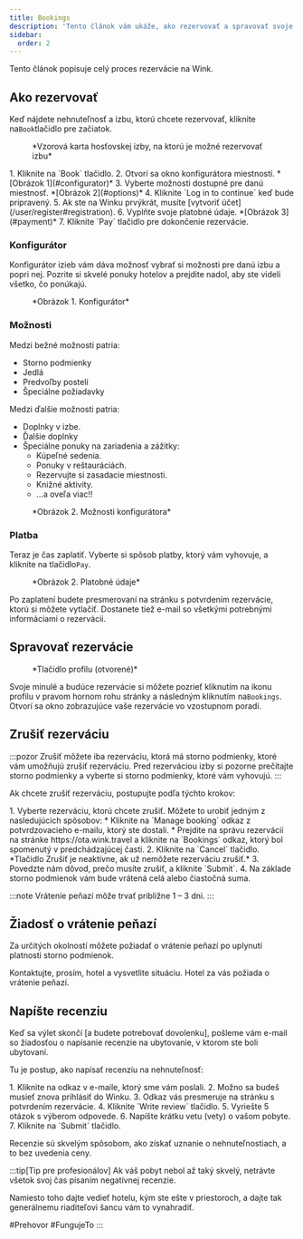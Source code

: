 ```yaml
---
title: Bookings
description: 'Tento článok vám ukáže, ako rezervovať a spravovať svoje rezervácie na Wink'
sidebar:
  order: 2
---
```


Tento článok popisuje celý proces rezervácie na Wink.

## Ako rezervovať

Keď nájdete nehnuteľnosť a izbu, ktorú chcete rezervovať, kliknite na`Book`tlačidlo pre začiatok.

<figure>
  <CloudinaryImage width="350" height="819" resize="scale" quality="best" alt="Karta hosťovskej izby, ktorú si môžete rezervovať" src="academy/guest-room-card" errorImage="noimage_opaque_nyrtl0.png" />

  <figcaption>*Vzorová karta hosťovskej izby, na ktorú je možné rezervovať izbu*</figcaption>
</figure>


<Steps>
  1. Kliknite na `Book` tlačidlo.
  2. Otvorí sa okno konfigurátora miestností. *[Obrázok 1](#configurator)*
  3. Vyberte možnosti dostupné pre danú miestnosť. *[Obrázok 2](#options)*
  4. Kliknite `Log in to continue` keď bude pripravený.
  5. Ak ste na Winku prvýkrát, musíte [vytvoriť účet](/user/register#registration).
  6. Vyplňte svoje platobné údaje. *[Obrázok 3](#payment)*
  7. Kliknite `Pay` tlačidlo pre dokončenie rezervácie.
</Steps>


### Konfigurátor

Konfigurátor izieb vám dáva možnosť vybrať si možnosti pre danú izbu a popri nej.
Pozrite si skvelé ponuky hotelov a prejdite nadol, aby ste videli všetko, čo ponúkajú.

<figure>
  <CloudinaryImage width="700" height="1176" resize="scale" quality="best" alt="Konfigurátor izieb" src="academy/room-configurator-1" errorImage="noimage_opaque_nyrtl0.png" />

  <figcaption>*Obrázok 1. Konfigurátor*</figcaption>
</figure>


### Možnosti

Medzi bežné možnosti patria:

* Storno podmienky
* Jedlá
* Predvoľby postelí
* Špeciálne požiadavky

Medzi ďalšie možnosti patria:

* Doplnky v izbe.
* Ďalšie doplnky
* Špeciálne ponuky na zariadenia a zážitky:
  * Kúpeľné sedenia.
  * Ponuky v reštauráciách.
  * Rezervujte si zasadacie miestnosti.
  * Knižné aktivity.
  * ...a oveľa viac!!

<figure>
  <CloudinaryImage width="700" height="1176" resize="scale" quality="best" alt="Konfigurátor izieb" src="academy/room-configurator-2" errorImage="noimage_opaque_nyrtl0.png" />

  <figcaption>*Obrázok 2. Možnosti konfigurátora*</figcaption>
</figure>


### Platba

Teraz je čas zaplatiť. Vyberte si spôsob platby, ktorý vám vyhovuje, a kliknite na tlačidlo`Pay`.

<figure>
  <CloudinaryImage width="700" height="1141" resize="scale" quality="best" alt="Platobné údaje" src="academy/payment-modal" errorImage="noimage_opaque_nyrtl0.png" />

  <figcaption>*Obrázok 2. Platobné údaje*</figcaption>
</figure>


Po zaplatení budete presmerovaní na stránku s potvrdením rezervácie, ktorú si môžete vytlačiť.
Dostanete tiež e-mail so všetkými potrebnými informáciami o rezervácii.

## Spravovať rezervácie

<figure>
  <CloudinaryImage width="350" height="404" resize="scale" quality="best" alt="Tlačidlo účtu po overení" src="academy/account-button-auth-open" errorImage="noimage_opaque_nyrtl0.png" />

  <figcaption>*Tlačidlo profilu (otvorené)*</figcaption>
</figure>


Svoje minulé a budúce rezervácie si môžete pozrieť kliknutím na ikonu profilu v pravom hornom rohu stránky a následným kliknutím na`Bookings`.
Otvorí sa okno zobrazujúce vaše rezervácie vo vzostupnom poradí.

## Zrušiť rezerváciu

:::pozor
Zrušiť môžete iba rezerváciu, ktorá má storno podmienky, ktoré vám umožňujú zrušiť rezerváciu. Pred rezerváciou izby si pozorne prečítajte storno podmienky a vyberte si storno podmienky, ktoré vám vyhovujú. :::

Ak chcete zrušiť rezerváciu, postupujte podľa týchto krokov:

<Steps>
  1. Vyberte rezerváciu, ktorú chcete zrušiť. Môžete to urobiť jedným z nasledujúcich spôsobov:
     * Kliknite na `Manage booking` odkaz z potvrdzovacieho e-mailu, ktorý ste dostali.
     * Prejdite na správu rezervácií na stránke https://ota.wink.travel a kliknite na `Bookings` odkaz, ktorý bol spomenutý v predchádzajúcej časti.
  2. Kliknite na `Cancel` tlačidlo. *Tlačidlo Zrušiť je neaktívne, ak už nemôžete rezerváciu zrušiť.*
  3. Povedzte nám dôvod, prečo musíte zrušiť, a kliknite `Submit`.
  4. Na základe storno podmienok vám bude vrátená celá alebo čiastočná suma.
</Steps>


:::note
Vrátenie peňazí môže trvať približne 1 – 3 dni.
:::

## Žiadosť o vrátenie peňazí

Za určitých okolností môžete požiadať o vrátenie peňazí po uplynutí platnosti storno podmienok.

Kontaktujte, prosím, hotel a vysvetlite situáciu. Hotel za vás požiada o vrátenie peňazí.

## Napíšte recenziu

Keď sa výlet skončí \[a budete potrebovať dovolenku], pošleme vám e-mail so žiadosťou o napísanie recenzie na ubytovanie, v ktorom ste boli ubytovaní.

Tu je postup, ako napísať recenziu na nehnuteľnosť:

<Steps>
  1. Kliknite na odkaz v e-maile, ktorý sme vám poslali.
  2. Možno sa budeš musieť znova prihlásiť do Winku.
  3. Odkaz vás presmeruje na stránku s potvrdením rezervácie.
  4. Kliknite `Write review` tlačidlo.
  5. Vyriešte 5 otázok s výberom odpovede.
  6. Napíšte krátku vetu (vety) o vašom pobyte.
  7. Kliknite na `Submit` tlačidlo.
</Steps>


Recenzie sú skvelým spôsobom, ako získať uznanie o nehnuteľnostiach, a to bez uvedenia ceny.

:::tip\[Tip pre profesionálov]
Ak váš pobyt nebol až taký skvelý, netrávte všetok svoj čas písaním negatívnej recenzie.

Namiesto toho dajte vedieť hotelu, kým ste ešte v priestoroch, a dajte tak generálnemu riaditeľovi šancu vám to vynahradiť.

\#Prehovor #FungujeTo
:::

